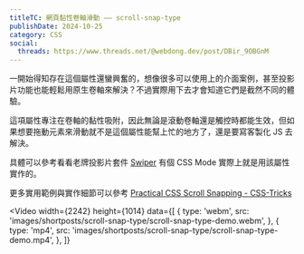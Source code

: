 ```yaml
---
titleTC: 網頁黏性卷軸滑動 —— scroll-snap-type
publishDate: 2024-10-25
category: CSS
social:
  threads: https://www.threads.net/@webdong.dev/post/DBir_9OBGnM
---
```



一開始得知存在這個屬性還蠻興奮的，想像很多可以使用上的介面案例，甚至投影片功能也能輕鬆用原生卷軸來解決？不過實際用下去才會知道它們是截然不同的體驗。

這項屬性專注在卷軸的黏性吸附，因此無論是滾動卷軸還是觸控時都能生效，但如果想要拖動元素來滑動就不是這個屬性能幫上忙的地方了，還是要寫客製化 JS 去解決。

具體可以參考看看老牌投影片套件 [Swiper](https://swiperjs.com/demos#css-mode) 有個 CSS Mode 實際上就是用該屬性實作的。

更多實用範例與實作細節可以參考 [Practical CSS Scroll Snapping - CSS-Tricks](https://css-tricks.com/practical-css-scroll-snapping/)

<Video
  width={2242}
  height={1014}
  data={[
    {
      type: 'webm',
      src: 'images/shortposts/scroll-snap-type/scroll-snap-type-demo.webm',
    },
    {
      type: 'mp4',
      src: 'images/shortposts/scroll-snap-type/scroll-snap-type-demo.mp4',
    },
  ]}
></Video>
